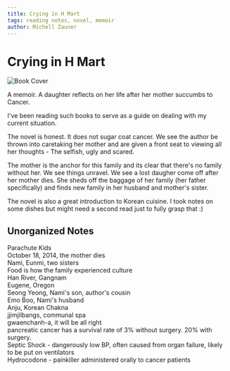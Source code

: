 ```yaml
---
title: Crying in H Mart
tags: reading notes, novel, memoir
author: Michell Zauner
---
```


# Crying in H Mart

![Book Cover](../../images/crying-in-h-mart.png)

A memoir.
A daughter reflects on her life after her mother succumbs to Cancer.

I've been reading such books to serve as a guide on dealing with my current situation.

The novel is honest. It does not sugar coat cancer. We see the author be thrown into caretaking her mother and are given a front seat to viewing all her thoughts - The selfish, ugly and scared.

The mother is the anchor for this family and its clear that there's no family without her. We see things unravel. We see a lost daugher come off after her mother dies. She sheds off the baggage of her family (her father specifically) and finds new family in her husband and mother's sister.

The novel is also a great introduction to Korean cuisine. I took notes on some dishes but might need a second read just to fully grasp that :)

## Unorganized Notes

Parachute Kids  
October 18, 2014, the mother dies  
Nami, Eunmi, two sisters  
Food is how the family experienced culture  
Han River, Gangnam  
Eugene, Oregon  
Seong Yeong, Nami's son, author's cousin  
Emo Boo, Nami's husband  
Anju, Korean Chakna  
jjimjilbangs, communal spa  
gwaenchanh-a, it will be all right  
pancreatic cancer has a survival rate of 3% without surgery. 20% with surgery.  
Septic Shock - dangerously low BP, often caused from organ failure, likely to be put on ventilators  
Hydrocodone - painkiller administered orally to cancer patients
